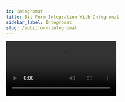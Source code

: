 ```yaml
---
id: integromat
title: Bit Form Integration With Integromat 
sidebar_label: Integromat
slug: /wpbitform-integromat
---
```


<Video youtube src="myB_pia6bBM" /> 
<br/>

***Integromat*** is the 3rd party app that allows Bit Form to connect with different kinds of apps to transfer data in no matter of time. Creating a new scenario, you are capable of controlling the entire workflow. You have to configure Integromat with Bit Form & the rest of the work will be done when any submission occurs.

## Connecting Apps:  
1. At first, select any existing form or create any form to use the webhook integration.

 <Image src="Integromat/1_Select Form-Bit Form" alt="Integromat" w="1020" h="300" />

2. Follow the path: ***Settings => Integration => Select Integromat.*** Then set the related name of integration.

 <Image src="Integromat/2_Select Integromate-Bit Form" alt="Integromat" w="1020" h="300" />

 <Image src="Integromat/3_Integration Name-Bit Form" alt="Integromat" w="1020" h="300" />

3. Now, go to Integromat dashboard & click on  ***Create a new scenario***.

 <Image src="Integromat/4_Create Scenario-Bit Form" alt="Integromat" w="1020" h="300" />

4. Search & select webhook. You have to configure the webhook to connect with Bit Form.

 <Image src="Integromat/5_Search Webhook-Bit Form" alt="Integromat" w="1020" h="300" />

5. Click on ***Custom webhook***, then press the ***Add*** button. Now give your webhook a related name. After clicking ***Save***, Integromate will automatically generate a URL. & you have to copy that link & paste it on the ***Link*** field on the integration settings page. Now set the method option. Then add URL parameter as key & value pair. In the parameter option, select the form field name to send data.

 <Image src="Integromat/6_Create Custom Webhook-Bit Form " alt="Integromat" w="1020" h="300" />

 <Image src="Integromat/7_Add Webhook Bit Form" alt="Integromat" w="1020" h="300" />

 <Image src="Integromat/8_Webhook name-Bit Form" alt="Integromat" w="1020" h="300" />

 <Image src="Integromat/9_Copy URL-Bit Form" alt="Integromat" w="1020" h="300" />

 <Image src="Integromat/10_Paste URL-Bit Form" alt="Integromat" w="1020" h="300" />

6. Now, click on ***Test Webhook*** to test if the webhook is connected to Integromat or not. If the connection is successful, you will see ***webhook executed successfully*** on Bit Form. Also can view ***Successfully determined*** on the Integromat page

 <Image src="Integromat/11_Test Webhook -Bit Form" alt="Integromat" w="1020" h="300" />

 <Image src="Integromat/12.1_Successfull-Bit Form" alt="Integromat" w="1020" h="300" />

## Connecting Apps 
1. After a successful configuration, add the module you want to integrate with Bit Form. For example – we have chosen ***Google Sheet***.
  
 <Image src="Integromat/13_Search another module-Bit Form" alt="Integromat" w="1020" h="250" />

2. Set any action that will be performed on the sheet & configure it. Select the spreadsheet & sheet name you have already created on your google sheet account.

 <Image src="Integromat/14_Google sheet-Bit Form" alt="Integromat" w="1020" h="300" />

 <Image src="Integromat/15_Select SpreadSheet-Bit Form" alt="Integromat" w="1020" h="300" />

3. In the value section, select the column name you have created earlier on google sheets.

 <Image src="Integromat/16_Set Parameters-Bit Form" alt="Integromat" w="1020" h="300" />

4. Click on the ***Run once*** to activate the webhooks. Also, click on the ***Update*** button on the Integration settings page of Bit Form to save the integration. Then click on the ***Finish & Save*** button.

 <Image src="Integromat/12.2_Finish & Save-Bit Form" alt="Integromat" w="1020" h="250" />

5. However, you have to remember that how many webhooks you have created on Bit Form. For the multiple webhooks, you have to set conditions logic to run webhooks properly. Select your desired webhook and test them on Bit Form.

 <Image src="Integromat/Condirional logic-Bit Form" alt="Integromat" w="1020" h="300" />

6. Now, you are ready to transfer Bit Form data to google sheets via Integromat integration.

 <Image src="Integromat/17_Input-Bit Form" alt="Integromat" w="1020" h="300" />

 <Image src="Integromat/18" alt="Integromat" w="1020" h="300" />







 




 

